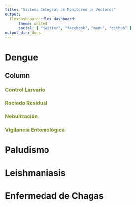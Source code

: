 ```yaml
---
title: "Sistema Integral de Monitoreo de Vectores"
output: 
  flexdashboard::flex_dashboard:
      theme: united
      social: [ "twitter", "facebook", "menu", "github" ]
output_dir: docs
---
```





Dengue
=====================================  

Column {.tabset}
------------------------------------

### **<span style="color:#7d9029;">Control Larvario</span>**

### **<span style="color:#7d9029;">Rociado Residual</span>**

### **<span style="color:#7d9029;">Nebulización</span>**

### **<span style="color:#7d9029;">Vigilancia Entomológica</span>**

Paludismo
===================================== 

Leishmaniasis
===================================== 

Enfermedad de Chagas
===================================== 